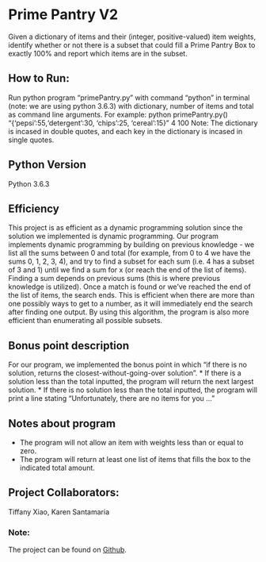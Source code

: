 # Prime Pantry V2
Given a dictionary of items and their (integer, positive-valued) item weights, identify whether or not there is a subset that could fill a Prime Pantry Box to exactly 100% and report which items are in the subset.

## How to Run:
Run python program "primePantry.py" with command "python" in terminal (note: we are using python 3.6.3) with dictionary, number of items and total as command line arguments.
For example: python primePantry.py() "{'pepsi':55,'detergent':30, 'chips':25, 'cereal':15}" 4 100
Note: The dictionary is incased in double quotes, and each key in the dictionary is incased in single quotes.

## Python Version
Python 3.6.3

## Efficiency
This project is as efficient as a dynamic programming solution since the solution we implemented is dynamic programming. Our program implements dynamic programming by building on previous knowledge - we list all the sums between 0 and total (for example, from 0 to 4 we have the sums 0, 1, 2, 3, 4), and try to find a subset for each sum (i.e. 4 has a subset of 3 and 1) until we find a sum for x (or reach the end of the list of items). Finding a sum depends on previous sums (this is where previous knowledge is utilized). Once a match is found or we've reached the end of the list of items, the search ends. This is efficient when there are more than one possibly ways to get to a number, as it will immediately end the search after finding one output. By using this algorithm, the program is also more efficient than enumerating all possible subsets.

## Bonus point description
For our program, we implemented the bonus point in which "if there is no solution, returns the closest-without-going-over solution".
* If there is a solution less than the total inputted, the program will return the next largest solution.
* If there is no solution less than the total inputted, the program will print a line stating "Unfortunately, there are no items for you ..."

## Notes about program
* The program will not allow an item with weights less than or equal to zero.
* The program will return at least one list of items that fills the box to the indicated total amount.

## Project Collaborators:
Tiffany Xiao, Karen Santamaria

### Note:
The project can be found on [Github](https://github.com/tiffanyxiao/csc220-codingchallenges/blob/master/Coding%20Challenge%203/primePantry.py).
